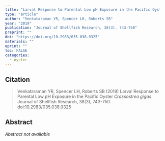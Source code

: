 ```yaml
---
title: "Larval Response to Parental Low pH Exposure in the Pacific Oyster *Crassostrea gigas*"
type: "article"
author: "Venkataraman YR, Spencer LH, Roberts SB"
year: "2019"
publication: "Journal of Shellfish Research, 38(3), 743-750"
preprint: ""
doi: "https://doi.org/10.2983/035.038.0325"
materials: ""
eprint: ""
toc: FALSE
categories:
  - oyster
---
```


## Citation

> Venkataraman YR, Spencer LH, Roberts SB (2019) Larval Response to Parental Low pH Exposure in the Pacific Oyster *Crassostrea gigas*. Journal of Shellfish Research, 38(3), 743-750. doi:10.2983/035.038.0325

## Abstract

*Abstract not available*
